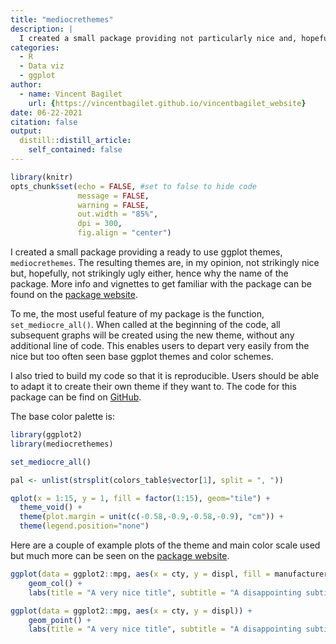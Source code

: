 ```yaml
---
title: "mediocrethemes"
description: |
  I created a small package providing not particularly nice and, hopefully, not particularly ugly ggplot themes. Setting the theme for all graphs in a document only requires one short line of code.
categories:
  - R
  - Data viz
  - ggplot
author:
  - name: Vincent Bagilet
    url: {https://vincentbagilet.github.io/vincentbagilet_website}
date: 06-22-2021
citation: false
output:
  distill::distill_article:
    self_contained: false
---
```



```r
library(knitr)
opts_chunk$set(echo = FALSE, #set to false to hide code
               message = FALSE,
               warning = FALSE,
               out.width = "85%",
               dpi = 300,
               fig.align = "center") 
```

I created a small package providing a ready to use ggplot themes, `mediocrethemes`. The resulting themes are, in my opinion, not strikingly nice but, hopefully, not strikingly ugly either, hence why the name of the package. More info and vignettes to get familiar with the package can be found on the [package website](https://vincentbagilet.github.io/mediocrethemes/).

To me, the most useful feature of my package is the function, `set_mediocre_all()`. When called at the beginning of the code, all subsequent graphs will be created using the new theme, without any additional line of code. This enables users to depart very easily from the nice but too often seen base ggplot themes and color schemes.

I also tried to build my code so that it is reproducible. Users should be able to adapt it to create their own theme if they want to. The code for this package can be find on [GitHub](https://github.com/vincentbagilet/mediocrethemes).

The base color palette is:

```r
library(ggplot2)
library(mediocrethemes)

set_mediocre_all()

pal <- unlist(strsplit(colors_table$vector[1], split = ", ")) 

qplot(x = 1:15, y = 1, fill = factor(1:15), geom="tile") +
  theme_void() +
  theme(plot.margin = unit(c(-0.58,-0.9,-0.58,-0.9), "cm")) +
  theme(legend.position="none") 
```


Here are a couple of example plots of the theme and main color scale used but much more can be seen on the [package website](https://vincentbagilet.github.io/mediocrethemes/).

```r
ggplot(data = ggplot2::mpg, aes(x = cty, y = displ, fill = manufacturer)) +
    geom_col() +
    labs(title = "A very nice title", subtitle = "A disappointing subtitle")

ggplot(data = ggplot2::mpg, aes(x = cty, y = displ)) +
    geom_point() +
    labs(title = "A very nice title", subtitle = "A disappointing subtitle")
```







